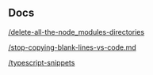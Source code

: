 ## Docs

[/delete-all-the-node_modules-directories](/delete-all-the-node_modules-directories)

[/stop-copying-blank-lines-vs-code.md](/stop-copying-blank-lines-vs-code)

[/typescript-snippets](/typescript-snippets)
